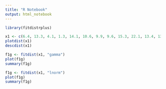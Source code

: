 ```yaml
---
title: "R Notebook"
output: html_notebook
---
```


```r
library(fitdistrplus)

x1 <- c(6.4, 13.3, 4.1, 1.3, 14.1, 10.6, 9.9, 9.6, 15.3, 22.1, 13.4, 13.2, 8.4, 6.3, 8.9, 5.2, 10.9, 14.4)
plotdist(x1)
descdist(x1)

```

```r
f1g <- fitdist(x1, "gamma")
plot(f1g)
summary(f1g) 
```

```r
f1g <- fitdist(x1, "lnorm")
plot(f1g)
summary(f1g) 
```
